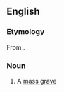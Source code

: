 ==English==

===Etymology===
From {{etyl|grc|en}} {{m|grc|πολυάνδριον}}.

===Noun===
{{en-noun|polyandria}}

# A [[mass grave]]